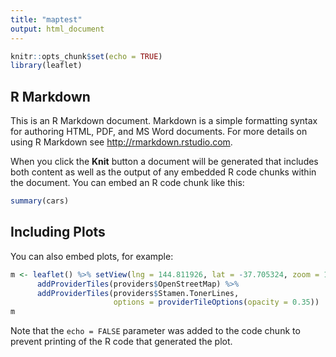 ```yaml
---
title: "maptest"
output: html_document
---
```


```r
knitr::opts_chunk$set(echo = TRUE)
library(leaflet)
```

## R Markdown

This is an R Markdown document. Markdown is a simple formatting syntax for authoring HTML, PDF, and MS Word documents. For more details on using R Markdown see <http://rmarkdown.rstudio.com>.

When you click the **Knit** button a document will be generated that includes both content as well as the output of any embedded R code chunks within the document. You can embed an R code chunk like this:

```r
summary(cars)
```

## Including Plots

You can also embed plots, for example:

```r
m <- leaflet() %>% setView(lng = 144.811926, lat = -37.705324, zoom = 10) %>%
      addProviderTiles(providers$OpenStreetMap) %>%
      addProviderTiles(providers$Stamen.TonerLines,
                       options = providerTileOptions(opacity = 0.35))
m
```

Note that the `echo = FALSE` parameter was added to the code chunk to prevent printing of the R code that generated the plot.
